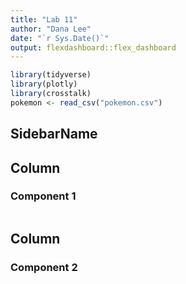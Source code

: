 ```yaml
---
title: "Lab 11"
author: "Dana Lee"
date: "`r Sys.Date()`"
output: flexdashboard::flex_dashboard
---
```


```r
library(tidyverse)
library(plotly)
library(crosstalk)
pokemon <- read_csv("pokemon.csv")
```

SidebarName {.sidebar}
----------------------

Column
-------------------------------------

### Component 1

```r
```

Column
-------------------------------------

### Component 2

```r
```